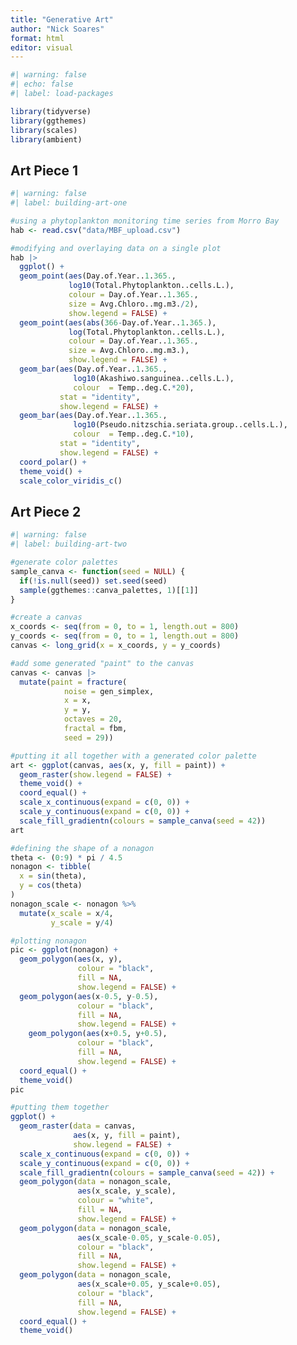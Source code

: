 ```yaml
---
title: "Generative Art"
author: "Nick Soares"
format: html
editor: visual
---
```


```r
#| warning: false
#| echo: false
#| label: load-packages

library(tidyverse)
library(ggthemes)
library(scales)
library(ambient)
```

## Art Piece 1

```r
#| warning: false
#| label: building-art-one

#using a phytoplankton monitoring time series from Morro Bay
hab <- read.csv("data/MBF_upload.csv")

#modifying and overlaying data on a single plot
hab |>
  ggplot() +
  geom_point(aes(Day.of.Year..1.365., 
             log10(Total.Phytoplankton..cells.L.), 
             colour = Day.of.Year..1.365., 
             size = Avg.Chloro..mg.m3./2),
             show.legend = FALSE) +
  geom_point(aes(abs(366-Day.of.Year..1.365.), 
             log(Total.Phytoplankton..cells.L.), 
             colour = Day.of.Year..1.365., 
             size = Avg.Chloro..mg.m3.),
             show.legend = FALSE) +
  geom_bar(aes(Day.of.Year..1.365., 
              log10(Akashiwo.sanguinea..cells.L.), 
              colour  = Temp..deg.C.*20),
           stat = "identity", 
           show.legend = FALSE) +
  geom_bar(aes(Day.of.Year..1.365., 
              log10(Pseudo.nitzschia.seriata.group..cells.L.), 
              colour  = Temp..deg.C.*10),
           stat = "identity", 
           show.legend = FALSE) +
  coord_polar() + 
  theme_void() +
  scale_color_viridis_c()

```

## Art Piece 2

```r
#| warning: false
#| label: building-art-two

#generate color palettes
sample_canva <- function(seed = NULL) {
  if(!is.null(seed)) set.seed(seed)
  sample(ggthemes::canva_palettes, 1)[[1]]
}

#create a canvas
x_coords <- seq(from = 0, to = 1, length.out = 800)
y_coords <- seq(from = 0, to = 1, length.out = 800)
canvas <- long_grid(x = x_coords, y = y_coords) 

#add some generated "paint" to the canvas
canvas <- canvas |>
  mutate(paint = fracture(
            noise = gen_simplex,
            x = x,
            y = y,
            octaves = 20,
            fractal = fbm,
            seed = 29))

#putting it all together with a generated color palette
art <- ggplot(canvas, aes(x, y, fill = paint)) + 
  geom_raster(show.legend = FALSE) +
  theme_void() +
  coord_equal() +
  scale_x_continuous(expand = c(0, 0)) +
  scale_y_continuous(expand = c(0, 0)) +
  scale_fill_gradientn(colours = sample_canva(seed = 42))
art

#defining the shape of a nonagon
theta <- (0:9) * pi / 4.5
nonagon <- tibble(
  x = sin(theta),
  y = cos(theta)
)
nonagon_scale <- nonagon %>%
  mutate(x_scale = x/4, 
         y_scale = y/4)

#plotting nonagon
pic <- ggplot(nonagon) +
  geom_polygon(aes(x, y), 
               colour = "black", 
               fill = NA, 
               show.legend = FALSE) +
  geom_polygon(aes(x-0.5, y-0.5), 
               colour = "black", 
               fill = NA, 
               show.legend = FALSE) +
    geom_polygon(aes(x+0.5, y+0.5), 
               colour = "black", 
               fill = NA, 
               show.legend = FALSE) +
  coord_equal() + 
  theme_void()
pic

#putting them together
ggplot() +
  geom_raster(data = canvas, 
              aes(x, y, fill = paint), 
              show.legend = FALSE) +
  scale_x_continuous(expand = c(0, 0)) +
  scale_y_continuous(expand = c(0, 0)) +
  scale_fill_gradientn(colours = sample_canva(seed = 42)) +
  geom_polygon(data = nonagon_scale,
               aes(x_scale, y_scale), 
               colour = "white", 
               fill = NA, 
               show.legend = FALSE) +
  geom_polygon(data = nonagon_scale,
               aes(x_scale-0.05, y_scale-0.05), 
               colour = "black", 
               fill = NA, 
               show.legend = FALSE) +
  geom_polygon(data = nonagon_scale,
               aes(x_scale+0.05, y_scale+0.05), 
               colour = "black", 
               fill = NA, 
               show.legend = FALSE) +
  coord_equal() + 
  theme_void()

```
